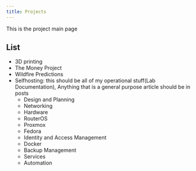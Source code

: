 ```yaml
---
title: Projects
---
```


This is the project main page

## List 

- 3D printing
- The Money Project
- Wildfire Predictions
- Selfhosting: this should be all of my operational stuff(Lab Documentation), Anything that is a general purpose article should be in posts
    - Design and Planning
    - Networking
    - Hardware
    - RouterOS
    - Proxmox
    - Fedora
    - Identity and Access Management
    - Docker
    - Backup Management
    - Services
    - Automation
